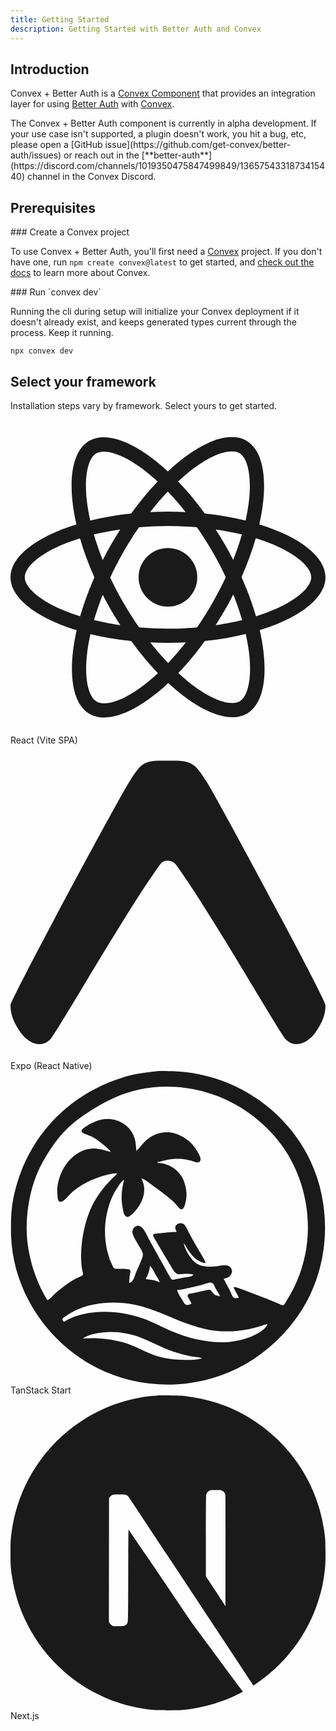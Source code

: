 ```yaml
---
title: Getting Started
description: Getting Started with Better Auth and Convex
---
```


## Introduction

Convex + Better Auth is a [Convex Component](https://www.convex.dev/components)
that provides an integration layer for using [Better
Auth](https://www.better-auth.com) with [Convex](https://www.convex.dev).

<Callout title="Alpha status" type="warning">
  The Convex + Better Auth component is currently in alpha development. If your
  use case isn't supported, a plugin doesn't work, you hit a bug, etc, please
  open a [GitHub issue](https://github.com/get-convex/better-auth/issues) or
  reach out in the
  [**better-auth**](https://discord.com/channels/1019350475847499849/1365754331873415440)
  channel in the Convex Discord.
</Callout>

## Prerequisites

<div className="fd-steps">

<div className="fd-step">
### Create a Convex project

To use Convex + Better Auth, you'll first need a [Convex](https://www.convex.dev/) project. If you don't have
one, run `npm create convex@latest` to get started, and [check out the
docs](https://docs.convex.dev/home) to learn more about Convex.

</div>

<div className="fd-step">
### Run `convex dev`

Running the cli during setup will initialize your Convex deployment if it
doesn't already exist, and keeps generated types current through the process.
Keep it running.

```npm
npx convex dev
```

</div>
</div>

## Select your framework

Installation steps vary by framework. Select yours to get started.

<Cards>
  <Card
    href="/framework-guides/react"
    className="py-12 flex justify-center"
  >
  <div className="flex flex-col items-center gap-2 text-black dark:text-fd-muted-foreground">
    <svg
      role="img"
      viewBox="0 0 24 24"
      xmlns="http://www.w3.org/2000/svg"
      className="w-10 h-10"
      fill="currentColor"
    >
      <title>React</title>
      <path d="M14.23 12.004a2.236 2.236 0 0 1-2.235 2.236 2.236 2.236 0 0 1-2.236-2.236 2.236 2.236 0 0 1 2.235-2.236 2.236 2.236 0 0 1 2.236 2.236zm2.648-10.69c-1.346 0-3.107.96-4.888 2.622-1.78-1.653-3.542-2.602-4.887-2.602-.41 0-.783.093-1.106.278-1.375.793-1.683 3.264-.973 6.365C1.98 8.917 0 10.42 0 12.004c0 1.59 1.99 3.097 5.043 4.03-.704 3.113-.39 5.588.988 6.38.32.187.69.275 1.102.275 1.345 0 3.107-.96 4.888-2.624 1.78 1.654 3.542 2.603 4.887 2.603.41 0 .783-.09 1.106-.275 1.374-.792 1.683-3.263.973-6.365C22.02 15.096 24 13.59 24 12.004c0-1.59-1.99-3.097-5.043-4.032.704-3.11.39-5.587-.988-6.38-.318-.184-.688-.277-1.092-.278zm-.005 1.09v.006c.225 0 .406.044.558.127.666.382.955 1.835.73 3.704-.054.46-.142.945-.25 1.44-.96-.236-2.006-.417-3.107-.534-.66-.905-1.345-1.727-2.035-2.447 1.592-1.48 3.087-2.292 4.105-2.295zm-9.77.02c1.012 0 2.514.808 4.11 2.28-.686.72-1.37 1.537-2.02 2.442-1.107.117-2.154.298-3.113.538-.112-.49-.195-.964-.254-1.42-.23-1.868.054-3.32.714-3.707.19-.09.4-.127.563-.132zm4.882 3.05c.455.468.91.992 1.36 1.564-.44-.02-.89-.034-1.345-.034-.46 0-.915.01-1.36.034.44-.572.895-1.096 1.345-1.565zM12 8.1c.74 0 1.477.034 2.202.093.406.582.802 1.203 1.183 1.86.372.64.71 1.29 1.018 1.946-.308.655-.646 1.31-1.013 1.95-.38.66-.773 1.288-1.18 1.87-.728.063-1.466.098-2.21.098-.74 0-1.477-.035-2.202-.093-.406-.582-.802-1.204-1.183-1.86-.372-.64-.71-1.29-1.018-1.946.303-.657.646-1.313 1.013-1.954.38-.66.773-1.286 1.18-1.868.728-.064 1.466-.098 2.21-.098zm-3.635.254c-.24.377-.48.763-.704 1.16-.225.39-.435.782-.635 1.174-.265-.656-.49-1.31-.676-1.947.64-.15 1.315-.283 2.015-.386zm7.26 0c.695.103 1.365.23 2.006.387-.18.632-.405 1.282-.66 1.933-.2-.39-.41-.783-.64-1.174-.225-.392-.465-.774-.705-1.146zm3.063.675c.484.15.944.317 1.375.498 1.732.74 2.852 1.708 2.852 2.476-.005.768-1.125 1.74-2.857 2.475-.42.18-.88.342-1.355.493-.28-.958-.646-1.956-1.1-2.98.45-1.017.81-2.01 1.085-2.964zm-13.395.004c.278.96.645 1.957 1.1 2.98-.45 1.017-.812 2.01-1.086 2.964-.484-.15-.944-.318-1.37-.5-1.732-.737-2.852-1.706-2.852-2.474 0-.768 1.12-1.742 2.852-2.476.42-.18.88-.342 1.356-.494zm11.678 4.28c.265.657.49 1.312.676 1.948-.64.157-1.316.29-2.016.39.24-.375.48-.762.705-1.158.225-.39.435-.788.636-1.18zm-9.945.02c.2.392.41.783.64 1.175.23.39.465.772.705 1.143-.695-.102-1.365-.23-2.006-.386.18-.63.406-1.282.66-1.933zM17.92 16.32c.112.493.2.968.254 1.423.23 1.868-.054 3.32-.714 3.708-.147.09-.338.128-.563.128-1.012 0-2.514-.807-4.11-2.28.686-.72 1.37-1.536 2.02-2.44 1.107-.118 2.154-.3 3.113-.54zm-11.83.01c.96.234 2.006.415 3.107.532.66.905 1.345 1.727 2.035 2.446-1.595 1.483-3.092 2.295-4.11 2.295-.22-.005-.406-.05-.553-.132-.666-.38-.955-1.834-.73-3.703.054-.46.142-.944.25-1.438zm4.56.64c.44.02.89.034 1.345.034.46 0 .915-.01 1.36-.034-.44.572-.895 1.095-1.345 1.565-.455-.47-.91-.993-1.36-1.565z"></path>
    </svg>
    <span className="bg-transparent">React (Vite SPA)</span>
  </div>

  </Card>
  <Card
    href="/framework-guides/expo"
    className="py-12 flex justify-center"
  >
  <div className="flex flex-col items-center gap-2 text-black dark:text-fd-muted-foreground">
    <svg
      role="img"
      viewBox="0 -12.5 256 256"
      xmlns="http://www.w3.org/2000/svg"
      preserveAspectRatio="xMidYMid"
      className="w-10 h-10"
      fill="currentColor"
    >
      <path d="M121.309004,84.6732585 C123.402504,81.5874152 125.694292,81.1950171 127.553451,81.1950171 C129.41261,81.1950171 132.509843,81.5874152 134.604162,84.6732585 C151.106348,107.339593 178.345607,152.492 198.439108,185.798721 C211.542532,207.519499 221.6069,224.201947 223.671721,226.324944 C231.422996,234.294992 242.053551,229.327949 248.230809,220.287799 C254.312201,211.387762 256.000111,205.138399 256.000111,198.471155 C256.000111,193.930186 167.895315,30.0714244 159.022317,16.4322117 C150.48936,3.31359639 147.710044,0 133.105527,0 L122.176721,0 C107.615631,0 105.511479,3.31359639 96.9777022,16.4322117 C88.1055238,30.0714244 0.0001105152,193.930186 0.0001105152,198.471155 C0.0001105152,205.138399 1.68839227,211.387762 7.76991495,220.287799 C13.9471241,229.327949 24.5775965,234.294992 32.3286259,226.324944 C34.3936934,224.201947 44.4580605,207.519499 57.5616485,185.798721 C77.654822,152.492 104.806818,107.339593 121.309004,84.6732585 Z"/>
      <title>Expo (React Native)</title>
    </svg>
    <span className="bg-transparent">Expo (React Native)</span>
  </div>

  </Card>
  <Card
    href="/framework-guides/tanstack-start"
    className="py-12 flex justify-center"
  >
  <div className="flex flex-col items-center gap-2 text-black dark:text-fd-muted-foreground">
    <svg
      role="img"
      viewBox="0 0 663 660"
      xmlns="http://www.w3.org/2000/svg"
      className="w-10 h-10"
    >
      <title>TanStack Start</title>
      <path d="m305.114318.62443771c8.717817-1.14462121 17.926803-.36545135 26.712694-.36545135 32.548987 0 64.505987 5.05339923 95.64868 14.63098274 39.74418 12.2236582 76.762804 31.7666864 109.435876 57.477568 40.046637 31.5132839 73.228974 72.8472109 94.520714 119.2362609 39.836383 86.790386 39.544267 191.973146-1.268422 278.398081-26.388695 55.880442-68.724007 102.650458-119.964986 136.75724-41.808813 27.828603-90.706831 44.862601-140.45707 50.89341-63.325458 7.677926-131.784923-3.541603-188.712259-32.729444-106.868873-54.795293-179.52309291-165.076271-180.9604082-285.932068-.27660564-23.300971.08616998-46.74071 4.69884909-69.814998 7.51316071-37.57857 20.61272131-73.903917 40.28618971-106.877282 21.2814003-35.670293 48.7704861-67.1473767 81.6882804-92.5255597 38.602429-29.7610135 83.467691-51.1674988 130.978372-62.05777669 11.473831-2.62966514 22.9946-4.0869914 34.57273-5.4964306l3.658171-.44480576c3.050084-.37153079 6.104217-.74794222 9.162589-1.14972654zm-110.555861 549.44131429c-14.716752 1.577863-30.238964 4.25635-42.869928 12.522173 2.84343.683658 6.102369.004954 9.068638 0 7.124652-.011559 14.317732-.279903 21.434964.032202 17.817402.781913 36.381729 3.63214 53.58741 8.350042 22.029372 6.040631 41.432961 17.928687 62.656049 25.945156 22.389644 8.456554 44.67706 11.084675 68.427 11.084675 11.96813 0 23.845573-.035504 35.450133-3.302696-6.056202-3.225083-14.72582-2.619864-21.434964-3.963236-14.556814-2.915455-28.868774-6.474936-42.869928-11.470264-10.304996-3.676672-20.230803-8.214291-30.11097-12.848661l-6.348531-2.985046c-9.1705-4.309263-18.363277-8.560752-27.845391-12.142608-24.932161-9.418465-52.560181-14.071964-79.144482-11.221737zm22.259385-62.614168c-29.163917 0-58.660076 5.137344-84.915434 18.369597-6.361238 3.206092-12.407546 7.02566-18.137277 11.258891-1.746125 1.290529-4.841829 2.948483-5.487351 5.191839-.654591 2.275558 1.685942 4.182039 3.014086 5.637703 6.562396-3.497556 12.797498-7.199878 19.78612-9.855246 45.19892-17.169893 99.992458-13.570779 145.098218 2.172348 22.494346 7.851335 43.219483 19.592421 65.129314 28.800338 24.503461 10.297807 49.53043 16.975034 75.846795 20.399104 31.04195 4.037546 66.433549.7654 94.808495-13.242161 9.970556-4.921843 23.814245-12.422267 28.030337-23.320339-5.207047.454947-9.892236 2.685918-14.83959 4.224149-7.866632 2.445646-15.827248 4.51974-23.908229 6.138887-27.388113 5.486604-56.512458 6.619429-84.091013 1.639788-25.991939-4.693152-50.142596-14.119246-74.179513-24.03502l-3.068058-1.268177c-2.045137-.846788-4.089983-1.695816-6.135603-2.544467l-3.069142-1.272366c-12.279956-5.085721-24.606928-10.110797-37.210937-14.51024-24.485325-8.546552-50.726667-13.784628-76.671218-13.784628zm51.114145-447.9909432c-34.959602 7.7225298-66.276908 22.7605319-96.457338 41.7180089-17.521434 11.0054099-34.281927 22.2799893-49.465301 36.4444283-22.5792616 21.065423-39.8360564 46.668751-54.8866988 73.411509-15.507372 27.55357-25.4498976 59.665686-30.2554517 90.824149-4.7140432 30.568106-5.4906485 62.70747-.0906864 93.301172 6.7503648 38.248526 19.5989769 74.140579 39.8896436 107.337631 6.8187918-3.184625 11.659796-10.445603 17.3128555-15.336896 11.4149428-9.875888 23.3995608-19.029311 36.2745548-26.928535 4.765981-2.923712 9.662222-5.194315 14.83959-7.275014 1.953055-.785216 5.14604-1.502727 6.06527-3.647828 1.460876-3.406732-1.240754-9.335897-1.704904-12.865654-1.324845-10.095517-2.124534-20.362774-1.874735-30.549941.725492-29.668947 6.269727-59.751557 16.825623-87.521453 7.954845-20.924233 20.10682-39.922168 34.502872-56.971512 4.884699-5.785498 10.077731-11.170545 15.437296-16.512656 3.167428-3.157378 7.098271-5.858983 9.068639-9.908915-10.336599.006606-20.674847 2.987289-30.503603 6.013385-21.174447 6.519522-41.801477 16.19312-59.358362 29.841512-8.008432 6.226409-13.873368 14.387371-21.44733 20.939921-2.32322 2.010516-6.484901 4.704691-9.695199 3.187928-4.8500728-2.29042-4.1014979-11.835213-4.6571581-16.222019-2.1369011-16.873476 4.2548401-38.216325 12.3778671-52.843142 13.039878-23.479694 37.150915-43.528712 65.467327-42.82854 12.228647.302197 22.934587 4.551115 34.625711 7.324555-2.964621-4.211764-6.939158-7.28162-10.717482-10.733763-9.257431-8.459031-19.382979-16.184864-30.503603-22.028985-4.474136-2.350694-9.291232-3.77911-14.015169-5.506421-2.375159-.867783-5.36616-2.062533-6.259834-4.702213-1.654614-4.888817 7.148561-9.416813 10.381943-11.478522 12.499882-7.969406 27.826705-14.525258 42.869928-14.894334 23.509209-.577147 46.479246 12.467678 56.162903 34.665926 3.404469 7.803171 4.411273 16.054969 5.079109 24.382907l.121749 1.56229.174325 2.345587c.01913.260708.038244.521433.057403.782164l.11601 1.56437.120128 1.563971c7.38352-6.019164 12.576553-14.876995 19.78612-21.323859 16.861073-15.07846 39.936636-21.7722 61.831627-14.984333 19.786945 6.133107 36.984382 19.788105 47.105807 37.959541 2.648042 4.754231 10.035685 16.373942 4.698379 21.109183-4.177345 3.707277-9.475079.818243-13.880788-.719162-3.33605-1.16376-6.782939-1.90214-10.241828-2.585698l-1.887262-.369639c-.629089-.122886-1.257979-.246187-1.886079-.372129-11.980496-2.401886-25.91652-2.152533-37.923398-.041284-7.762754 1.364839-15.349083 4.127545-23.083807 5.271929v1.651348c21.149714.175043 41.608563 12.240618 52.043268 30.549941 4.323267 7.585468 6.482428 16.267431 8.138691 24.770223 2.047864 10.50918.608423 21.958802-2.263037 32.201289-.962925 3.433979-2.710699 9.255807-6.817143 10.046802-2.902789.558982-5.36781-2.330878-7.024898-4.279468-4.343878-5.10762-8.475879-9.96341-13.573278-14.374161-12.895604-11.157333-26.530715-21.449361-40.396663-31.373138-7.362086-5.269452-15.425755-12.12007-23.908229-15.340199 2.385052 5.745041 4.721463 11.086326 5.532694 17.339156 2.385876 18.392716-5.314223 35.704625-16.87179 49.540445-3.526876 4.222498-7.29943 8.475545-11.744712 11.755948-1.843407 1.360711-4.156734 3.137561-6.595373 2.752797-7.645687-1.207961-8.555849-12.73272-9.728176-18.637115-3.970415-19.998652-2.375984-39.861068 3.132802-59.448534-4.901187 2.485279-8.443727 7.923994-11.521293 12.385111-6.770975 9.816439-12.645804 20.199291-16.858599 31.375615-16.777806 44.519521-16.616219 96.664142 5.118834 139.523233 2.427098 4.786433 6.110614 4.144058 10.894733 4.144058.720854 0 1.44257-.004515 2.164851-.010924l2.168232-.022283c4.338648-.045438 8.686803-.064635 12.979772.508795 2.227588.297243 5.320818.032202 7.084256 1.673642 2.111344 1.966755.986008 5.338808.4996 7.758859-1.358647 6.765574-1.812904 12.914369-1.812904 19.816178 9.02412-1.398692 11.525415-15.866153 14.724172-23.118874 3.624982-8.216283 7.313444-16.440823 10.667192-24.770223 1.648843-4.093692 3.854171-8.671229 3.275427-13.210785-.649644-5.10184-4.335633-10.510831-6.904531-14.862134-4.86244-8.234447-10.389363-16.70834-13.969002-25.595896-2.861567-7.104926-.197036-15.983399 7.871579-18.521521 4.450228-1.400344 9.198073 1.345848 12.094266 4.562675 6.07269 6.74328 9.992815 16.777697 14.401823 24.692609l34.394873 61.925556c2.920926 5.243856 5.848447 10.481933 8.836976 15.687808 1.165732 2.031158 2.352075 5.167068 4.740424 6.0332 2.127008.77118 5.033095-.325315 7.148561-.748886 5.492297-1.099798 10.97635-2.287117 16.488434-3.28288 6.605266-1.193099 16.673928-.969342 21.434964-6.129805-6.963066-2.205375-15.011895-2.074919-22.259386-1.577863-4.352947.298894-9.178287 1.856116-13.178381-.686135-5.953149-3.783239-9.910373-12.522173-13.552668-18.377854-8.980425-14.439388-17.441465-29.095929-26.041008-43.760726l-1.376261-2.335014-2.765943-4.665258c-1.380597-2.334387-2.750786-4.67476-4.079753-7.036188-1.02723-1.826391-2.549937-4.233231-1.078344-6.24705 1.545791-2.114476 4.91472-2.239146 7.956473-2.243117l.603351.000261c1.195428.001526 2.315572.002427 3.222811-.11692 12.27399-1.615019 24.718635-2.952611 37.098976-2.952611-.963749-3.352237-3.719791-7.141255-2.838484-10.73046 1.972017-8.030506 13.526287-10.543033 18.899867-4.780653 3.60767 3.868283 5.704174 9.192229 8.051303 13.859765 3.097352 6.162006 6.624228 12.118418 9.940876 18.16483 5.805578 10.585967 12.146205 20.881297 18.116667 31.375615.49237.865561.999687 1.726685 1.512269 2.587098l.771613 1.290552c2.577138 4.303168 5.164895 8.635123 6.553094 13.461506-20.735854-.9487-36.30176-25.018751-45.343193-41.283704-.721369 2.604176.450959 4.928448 1.388326 7.431066 1.948109 5.197619 4.276275 10.147535 7.20627 14.862134 4.184765 6.732546 8.982075 13.665732 15.313633 18.553722 11.236043 8.673707 26.05255 8.721596 39.572241 7.794364 8.669619-.595311 19.50252-4.542034 28.030338-1.864372 8.513803 2.673532 11.940924 12.063098 6.884745 19.276187-3.787393 5.403211-8.842747 7.443452-15.128962 8.257566 4.445282 9.53571 10.268996 18.385285 14.490036 28.072919 1.758491 4.035895 3.59118 10.22102 7.8048 12.350433 2.805507 1.416857 6.824562.09743 9.85761.034678-3.043765-8.053625-8.742992-14.887729-11.541904-23.118874 8.533589.390544 16.786875 4.843404 24.732651 7.685374 15.630376 5.590144 31.063836 11.701854 46.475333 17.86913l7.112077 2.848685c6.338978 2.538947 12.71588 5.052299 18.961699 7.812528 2.285297 1.009799 5.449427 3.370401 7.975455 1.917215 2.061054-1.186494 3.394144-4.015253 4.665403-5.931643 3.55573-5.361927 6.775921-10.928622 9.965609-16.513481 12.774414-22.36586 22.143967-46.872692 28.402976-71.833646 20.645168-82.323009 2.934117-173.156241-46.677107-241.922507-19.061454-26.420745-43.033164-49.262193-69.46165-68.1783861-66.13923-47.336721-152.911262-66.294198-232.486917-48.7172481zm135.205158 410.5292842c-17.532977 4.570931-35.601827 8.714164-53.58741 11.040088 2.365265 8.052799 8.145286 15.885969 12.376218 23.118874 1.635653 2.796558 3.3859 6.541816 6.618457 7.755557 3.651364 1.370619 8.063669-.853747 11.508927-1.975838-1.595256-4.364513-4.279573-8.292245-6.476657-12.385112-.905215-1.687677-2.305907-3.685809-1.559805-5.68972 1.410585-3.786541 7.266452-3.563609 10.509727-4.221671 8.54678-1.733916 17.004522-3.898008 25.557073-5.611281 3.150939-.631641 7.538512-2.342438 10.705115-1.285575 2.371037.791232 3.800147 2.744743 5.152304 4.781948l.606196.918752c.80912 1.222827 1.637246 2.41754 2.671212 3.351165 3.457625 3.121874 8.628398 3.60159 13.017619 4.453686-2.678546-6.027421-7.130424-11.301001-9.984571-17.339156-1.659561-3.511592-3.023155-8.677834-6.656381-10.707341-5.005064-2.795733-15.341663 2.461334-20.458024 3.795624zm-110.472507-40.151706c-.825246 10.467897-4.036369 18.984725-9.068639 28.072919 5.76683.729896 11.649079.989984 17.312856 2.39363 4.244947 1.051908 8.156828 3.058296 12.366325 4.211763-2.250671-6.157877-6.426367-11.651913-9.661398-17.339156-3.266358-5.740912-6.189758-12.717032-10.949144-17.339156z" fill="currentColor" transform="translate(.9778)"/ >
    </svg>
    <span className="bg-transparent">TanStack Start</span>
    </div>

  </Card>
  <Card
    href="/framework-guides/next"
    className="py-12 flex justify-center"
  >
  <div className="flex flex-col items-center gap-2 text-black dark:text-fd-muted-foreground">
    <svg
      role="img"
      viewBox="0 0 24 24"
      xmlns="http://www.w3.org/2000/svg"
      className="w-10 h-10"
      fill="currentColor"
    >
      <title>Next.js</title>
      <path d="M11.5725 0c-.1763 0-.3098.0013-.3584.0067-.0516.0053-.2159.021-.3636.0328-3.4088.3073-6.6017 2.1463-8.624 4.9728C1.1004 6.584.3802 8.3666.1082 10.255c-.0962.659-.108.8537-.108 1.7474s.012 1.0884.108 1.7476c.652 4.506 3.8591 8.2919 8.2087 9.6945.7789.2511 1.6.4223 2.5337.5255.3636.04 1.9354.04 2.299 0 1.6117-.1783 2.9772-.577 4.3237-1.2643.2065-.1056.2464-.1337.2183-.1573-.0188-.0139-.8987-1.1938-1.9543-2.62l-1.919-2.592-2.4047-3.5583c-1.3231-1.9564-2.4117-3.556-2.4211-3.556-.0094-.0026-.0187 1.5787-.0235 3.509-.0067 3.3802-.0093 3.5162-.0516 3.596-.061.115-.108.1618-.2064.2134-.075.0374-.1408.0445-.495.0445h-.406l-.1078-.068a.4383.4383 0 01-.1572-.1712l-.0493-.1056.0053-4.703.0067-4.7054.0726-.0915c.0376-.0493.1174-.1125.1736-.143.0962-.047.1338-.0517.5396-.0517.4787 0 .5584.0187.6827.1547.0353.0377 1.3373 1.9987 2.895 4.3608a10760.433 10760.433 0 004.7344 7.1706l1.9002 2.8782.096-.0633c.8518-.5536 1.7525-1.3418 2.4657-2.1627 1.5179-1.7429 2.4963-3.868 2.8247-6.134.0961-.6591.1078-.854.1078-1.7475 0-.8937-.012-1.0884-.1078-1.7476-.6522-4.506-3.8592-8.2919-8.2087-9.6945-.7672-.2487-1.5836-.42-2.4985-.5232-.169-.0176-1.0835-.0366-1.6123-.037zm4.0685 7.217c.3473 0 .4082.0053.4857.047.1127.0562.204.1642.237.2767.0186.061.0234 1.3653.0186 4.3044l-.0067 4.2175-.7436-1.14-.7461-1.14v-3.066c0-1.982.0093-3.0963.0234-3.1502.0375-.1313.1196-.2346.2323-.2955.0961-.0494.1313-.054.4997-.054z" />
    </svg>
    <span className="bg-transparent">Next.js</span>
  </div>
  </Card>
</Cards>
